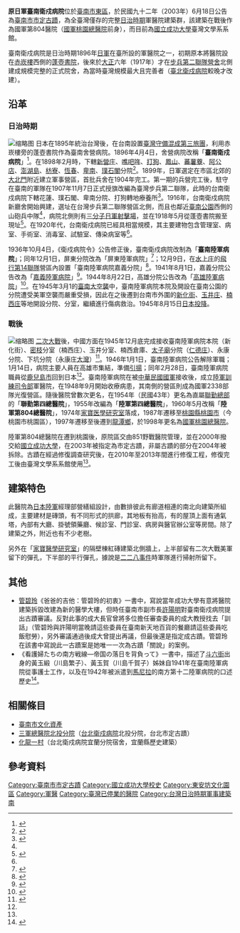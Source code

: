 {{Distinguish|國軍桃園總醫院}}
{{noteTA|1=zh-hans:庄; zh-hant:庄;}}
{{tw monument
|name=原日軍臺南衛戍病院
|formername= 臺南衛戍病院、臺南陸軍病院、陸軍第八○四總醫院
|image=成功大學台文系館(日軍臺南衛戍病院).jpg
|imagename=現為國立成功大學臺灣文學系系館
|othername= 
|formalname=
|level=直轄市定古蹟
|class=日治公共建築
|time={{JPN}}大正六年（1917年）
|location={{TWN}}臺南市東區大學路1號<BR>（國立成功大學力行校區）{{Coord|23.00235|120.21569|display=title,inline}}
|open=作為系館使用
|cost=
|website=
|reg_url=https://nchdb.boch.gov.tw/assets/overview/monument/20030618000001
}}
'''原日軍臺南衛戍病院'''位於[[臺南市|臺南市]][[東區_(臺南市)|東區]]，於民國九十二年（2003年）6月18日公告為[[臺南市文化資產|臺南市市定古蹟]]，為全臺灣僅存的完整[[台灣日治時期|日治時期]]軍醫院建築群{{r|文}}{{r|管}}，該建築在戰後作為國軍第804醫院（[[國軍桃園總醫院|國軍桃園總醫院]]前身），而目前為[[國立成功大學|國立成功大學]]臺灣文學系系館{{r|管}}。

臺南衛戍病院是日治時期1896年[[臺灣守備混成旅團|日軍]]在臺所設的軍醫院之一，初期原本將醫院設在[[赤崁樓|赤崁樓]]西側的[[蓬壺書院|蓬壺書院]]，後來於[[大正|大正]]六年（1917年）才在[[原日軍步兵第二聯隊營舍|步兵第二聯隊營舍]]北側建成規模完整的正式院舍{{r|傅}}，為當時臺灣規模最大且完善者{{r|王}}（[[臺北衛戍病院|臺北衛戍病院]]較晚才改建）。

== 沿革 ==

=== 日治時期 ===
[[File:原日軍衛戍病院(二).JPG|缩略图]]
日本在1895年統治台灣後，在台南設置[[臺灣守備混成旅團|臺灣守備混成第三旅團]]，利用赤崁樓旁的蓬壺書院作為臺南舍營病院。1896年4月4日，舍營病院改稱「'''臺南衛戍病院'''」<ref name=":0">{{Cite web|title=台湾方面部隊略歴(１) 臺南陸軍病院|url=https://www.jacar.archives.go.jp/das/image/C12122492800|date=JACAR(アジア歴史資料センター)|publisher=JACAR(アジア歴史資料センター)|access-date=2022-02-22|archive-date=2022-02-19|archive-url=https://web.archive.org/web/20220219061845/https://www.jacar.archives.go.jp/das/image/C12122492800|dead-url=no}}</ref>。在1898年2月時，下轄[[新營區|新營庄]]、[[玉井區|噍吧哖]]、[[打狗|打狗]]、[[鳳山區|鳳山]]、[[旗山區|蕃薯藔]]、[[岡山區|阿公店]]、[[澎湖島|澎湖島]]、[[枋寮鄉|枋寮]]、[[恆春鎮|恆春]]、[[臺東市|卑南]]、[[璞石閣|璞石閣]]分院<ref>{{Cite web|title=台湾衛戍病院及分院の位置名称報告|url=https://www.jacar.archives.go.jp/das/image/C10061584200|date=1898|publisher=JACAR(アジア歴史資料センター)|access-date=2022-02-22|archive-date=2022-02-18|archive-url=https://web.archive.org/web/20220218190130/https://www.jacar.archives.go.jp/das/image/C10061584200|dead-url=no}}</ref>。1899年，日軍選定在市區北郊的[[拱辰門_(臺南市)|大北門]]附近建立軍事營區，首批兵舍在1904年完工。第一期的兵營完工後，駐守在臺南的軍隊在1907年11月7日正式授旗改編為臺灣步兵第二聯隊，此時的台南衛戍病院下轄花蓮、璞石閣、卑南分院、打狗轉地療養所<ref name=":2">{{Cite book|title=成功大學光復與力行校區前身：原日軍臺灣步兵第二聯隊營舍及臺南衛戍病院|last=蔡侑樺、徐明福|publisher=國立成功大學|year=2016}}</ref>。1916年，台南衛戍病院新廳舍開始興建，選址在台灣步兵第二聯隊營區北側，而且也鄰近[[臺南公園|臺南公園]]西側的山砲兵中隊<ref name=":2" />，病院北側則有[[三分子日軍射擊場|三分子日軍射擊場]]，並在1918年5月從蓬壺書院搬至現址<ref>{{Cite news|title=臺南 衞戍病院移轉|work=臺灣日日新報|date=1918-05-01}}</ref>。在1920年代，台南衛戍病院已經具相當規模，其主要建物包含管理室、病室、手術室、消毒室、試驗室、傳染病室等<ref name=":2" />。

1936年10月4日，《衛戍病院令》公告修正後，臺南衛戍病院改制為「'''臺南陸軍病院'''」；同年12月1日，屏東分院改為「屏東陸軍病院」<ref>{{Cite web|title=軍備改変実施の件（台軍）|url=https://www.jacar.archives.go.jp/das/image/C01007510700|date=1936|publisher=JACAR(アジア歴史資料センター)|access-date=2022-02-22|archive-date=2022-02-19|archive-url=https://web.archive.org/web/20220219162659/https://www.jacar.archives.go.jp/das/image/C01007510700|dead-url=no}}</ref>；12月9日，在[[水上庄|水上庄]]的[[飛行第14戰隊_(日本陸軍)|飛行第14聯隊]]營區內設置「臺南陸軍病院嘉義分院」<ref>{{Cite web|title=軍備改変実施の件（台軍）|url=https://www.jacar.archives.go.jp/das/image/C01007510700|publisher=JACAR(アジア歴史資料センター)|access-date=2022-02-22|archive-date=2022-02-19|archive-url=https://web.archive.org/web/20220219162659/https://www.jacar.archives.go.jp/das/image/C01007510700|dead-url=no}}</ref>。1941年8月1日，嘉義分院公告改為「[[臺中榮民總醫院嘉義分院|嘉義陸軍病院]]」<ref>{{Cite web|title=戦史資料調書 嘉義陸軍病院|url=https://www.jacar.archives.go.jp/das/image/C11110397500|publisher=JACAR(アジア歴史資料センター)|access-date=2022-02-22|archive-date=2022-02-19|archive-url=https://web.archive.org/web/20220219162700/https://www.jacar.archives.go.jp/das/image/C11110397500|dead-url=no}}</ref>。1944年8月22日，高雄分院公告改為「[[國軍高雄總醫院|高雄陸軍病院]]」<ref name=":1">{{Cite journal|title=高雄市的醫療地景：陸軍第八○二總醫院的歷史變遷(1941-1977)|author=陳秀珍、陸家震、凃峻清、戴雍哲、劉柏毅|url=http://www.khm.org.tw/storage/files/1345/original/52546591215f64272046b73.pdf|journal=高雄文獻|issue=3|year=2016|volume=6|access-date=2022-02-22|archive-date=2022-03-19|archive-url=https://web.archive.org/web/20220319205858/http://www.khm.org.tw/storage/files/1345/original/52546591215f64272046b73.pdf|dead-url=no}}</ref>。在1945年3月1的[[臺南大空襲|臺南大空襲]]中，臺南陸軍病院本院及開設在臺南公園的分院遭受美軍空襲而嚴重受損，因此在之後遷到台南市外圍的[[新化街|新化街]]、[[玉井庄|玉井庄]]、[[楠西庄|楠西庄]]等地開設分院、分室，繼續進行傷病救治。1945年8月15日[[日本投降|日本投降]]。

=== 戰後 ===
[[File:原台南衛戍病院804總醫院搬遷前配置圖.png|缩略图]]
[[二次大戰|二次大戰]]後，中國方面在1945年12月底完成接收臺南陸軍病院本院（新化街）、[[密枝|密枝]]分室（楠西庄）、玉井分室、楠西倉庫、[[太子廟|太子廟]]分院（[[仁德庄|仁德庄]]）、永康分院、下坑分院（永康庄[[大灣_(臺南市永康區)|大灣]]）<ref>{{Cite web|title=台灣省軍事接收總報告|url=https://aa.archives.gov.tw/ELK/SearchDetailed?SystemID=MDAwMDQwMzQ1Mw==|date=1946|publisher=台灣警備總司令部|access-date=2022-02-22|archive-date=2022-02-22|archive-url=https://web.archive.org/web/20220222160934/https://aa.archives.gov.tw/ELK/SearchDetailed?SystemID=MDAwMDQwMzQ1Mw==|dead-url=no}}</ref>。1946年1月1日，臺南陸軍病院公告解除軍職；1月14日，病院主要人員在高雄市集結，準備[[引揚|引揚]]；同年2月28日，臺南陸軍病院職員從[[鹿兒島市|鹿兒島市]]回到日本<ref name=":0" />。臺南陸軍病院在被[[中華民國國軍|中華民國國軍]]接收後，成立[[陸軍訓練司令部|陸軍訓練司令部]]軍醫院，在1948年9月開始收療病患，其南側的營區則成為國軍2338部隊光復營區。隨後醫院曾數次更名，在1954年（民國43年）更名為直屬[[聯勤總部|聯勤總部]]的「'''聯勤第四總醫院'''」，1955年改編為「'''陸軍第四總醫院'''」，1960年5月改稱「'''陸軍第804總醫院'''」，1974年[[家寶医學研究室|家寶医學研究室]]落成，1987年遷移至[[桃園市|桃園縣]][[桃園區|桃園市]]（今桃園市桃園區），1997年遷移至後遷到[[龍潭區_(桃園市)|龍潭鄉]]，於1998年更名為[[國軍桃園總醫院|國軍桃園總醫院]]。

陸軍第804總醫院在遷到桃園後，原院區交由851野戰醫院管理，並在2000年撥交給[[國立成功大學|國立成功大學]]，在2003年被指定為市定古蹟，非屬古蹟的部分在2004年被拆除。古蹟在經過修復調查研究後，在2010年至2013年間進行修復工程，修復完工後由臺灣文學系系館使用<ref name=":2" />。

== 建築特色 ==
此醫院為[[大日本帝國陸軍|日本陸軍]]經理部營繕組設計{{r|王}}，由數排彼此有廊道相連的南北向建築所組成，主要建材是磚頭，有不同形式的拱廊，其地板有抬高，有的屋頂上面有通氣塔{{r|傅}}，內部有大廳、掛號領藥廳、候診室、門診室、病房與醫官辦公室等房間{{r|王}}。除了建築之外，附近也有不少老樹{{r|傅}}。

另外在「[[家寶醫學研究室|家寶醫學研究室]]」的隔壁棟紅磚建築北側牆上，上半部留有二次大戰美軍留下的彈孔，下半部的平行彈孔，據說是[[二二八事件|二二八事件]]時軍隊進行掃射所留下{{r|管}}。

== 其他 ==

* [[管碧玲|管碧玲]]《爸爸的吉他：管碧玲的初衷》一書中，寫說當年成功大學有意將醫院建築拆毀改建為新的醫學大樓，但時任臺南市副市長[[許陽明|許陽明]]對臺南衛戍病院提出古蹟審議{{r|管}}。反對此事的成大長官曾將多位擔任審查委員的成大教授找去「訓話」（管碧玲與許陽明當晚請這些委員在臺南新天地百貨的餐廳請這些委員吃飯慰勞），另外審議通過後成大曾提出再議，但最後還是指定成古蹟{{r|管}}。管碧玲在該書中寫說此一古蹟案是她唯一一次為古蹟「關說」的案例{{r|管}}。
* 《看護婦たちの南方戦線―帝国の落日を背負って》一書中，描述了[[斗六街|斗六街]]出身的黃玉緞（川島繁子）、黃玉賀（川島千賀子）姊妹自1941年在臺南陸軍病院從事護士工作，以及在1942年被派遣到[[馬尼拉|馬尼拉]]的南方第十二陸軍病院的口述歷史<ref>{{Cite book|title=看護婦たちの南方戦線―帝国の落日を背負って|last=大谷|first=渡|publisher=東方出版|year=2011}}</ref>。

== 相關條目 ==
*[[臺南市文化資產|臺南市文化資產]]
*[[三軍總醫院北投分院|三軍總醫院北投分院]]（[[臺北衛戍病院|台北衛戍病院]]北投分院，台北市定古蹟）
*[[化龍一村|化龍一村]]（台北衛戍病院宜蘭分院宿舍，宜蘭縣歷史建築）
{{commonscat|Former_Japanese_Army_Tainan_Garrison_Hospital}}

== 參考資料 ==
{{reflist|refs=
<ref name="王">{{cite book|author=王浩一 |title=黑瓦與老樹 |publisher=心靈工坊文化 |location=台北市 |isbn=978-986-80248-3-0 |pages=198、199頁|date=2010年8月}}</ref>
<ref name="傅">{{cite book|author=傅朝卿 |title=台南市古蹟與歷史建築總覽 |publisher=台灣建築與文化資產出版社 |location=台南市 |isbn=957-30880-4-5 |pages=224頁|date=2001年11月}}</ref>
<ref name="文">[https://nchdb.boch.gov.tw/assets/advanceSearch/monument/20030618000001 原日軍臺南衛戍病院] {{Wayback|url=https://nchdb.boch.gov.tw/assets/advanceSearch/monument/20030618000001 |date=20201128165559 }}.文化部文化資產局</ref>
<ref name="管">{{cite book|author=管碧玲 |title=《爸爸的吉他：管碧玲的初衷》 |chapter=〈搶救臺南衛戍病院，連夜「固樁」〉 |publisher=圓神 |isbn=978-986-133-609-1 |date=2017-06 |pages=頁133、134}}</ref>
}}
{{國立成功大學}}
{{臺南市古蹟}}
{{台灣直轄市定古蹟}}
[[Category:臺南市市定古蹟|Category:臺南市市定古蹟]]
[[Category:國立成功大學校史|Category:國立成功大學校史]]
[[Category:東安坊文化園區|Category:東安坊文化園區]]
[[Category:軍醫|Category:軍醫]]
[[Category:臺灣已停業的醫院|Category:臺灣已停業的醫院]]
[[Category:台灣日治時期軍事建築|Category:台灣日治時期軍事建築]]
[[Category:臺灣軍事設施類文化資產|南]]